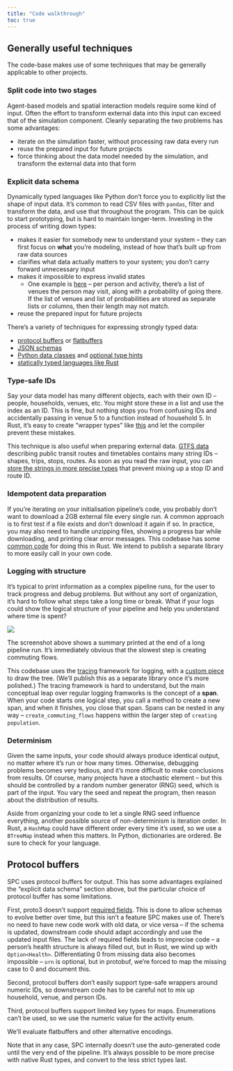 ```yaml
---
title: "Code walkthrough"
toc: true
---
```


## Generally useful techniques

The code-base makes use of some techniques that may be generally applicable to
other projects.

### Split code into two stages

Agent-based models and spatial interaction models require some kind of input.
Often the effort to transform external data into this input can exceed that of
the simulation component. Cleanly separating the two problems has some
advantages:

- iterate on the simulation faster, without processing raw data every run
- reuse the prepared input for future projects
- force thinking about the data model needed by the simulation, and transform
  the external data into that form

### Explicit data schema

Dynamically typed languages like Python don't force you to explicitly list the
shape of input data. It's common to read CSV files with `pandas`, filter and
transform the data, and use that throughout the program. This can be quick to
start prototyping, but is hard to maintain longer-term. Investing in the process
of writing down types:

- makes it easier for somebody new to understand your system -- they can first
  focus on **what** you're modeling, instead of how that's built up from raw
  data sources
- clarifies what data actually matters to your system; you don't carry forward
  unnecessary input
- makes it impossible to express invalid states
  - One example is
    [here](https://github.com/alan-turing-institute/uatk-spc/blob/ddca656761c818a2d586ca5fa6260e1138b94d36/src/lib.rs#L145)
    -- per person and activity, there's a list of venues the person may visit,
    along with a probability of going there. If the list of venues and list of
    probabilities are stored as separate lists or columns, then their length may
    not match.
- reuse the prepared input for future projects

There's a variety of techniques for expressing strongly typed data:

- [protocol buffers](https://developers.google.com/protocol-buffers/docs/pythontutorial)
  or [flatbuffers](https://google.github.io/flatbuffers/)
- [JSON schemas](https://json-schema.org)
- [Python data classes](https://docs.python.org/3/library/dataclasses.html) and
  [optional type hints](https://mypy.readthedocs.io/en/stable/index.html)
- [statically typed languages like Rust](https://github.com/alan-turing-institute/uatk-spc/blob/ddca656761c818a2d586ca5fa6260e1138b94d36/src/lib.rs#L41)

### Type-safe IDs

Say your data model has many different objects, each with their own ID --
people, households, venues, etc. You might store these in a list and use the
index as an ID. This is fine, but nothing stops you from confusing IDs and
accidentally passing in venue 5 to a function instead of household 5. In Rust,
it's easy to create "wrapper types" like
[this](https://github.com/alan-turing-institute/uatk-spc/blob/ddca656761c818a2d586ca5fa6260e1138b94d36/src/lib.rs#L260)
and let the compiler prevent these mistakes.

This technique is also useful when preparing external data.
[GTFS data](https://developers.google.com/transit/gtfs/reference) describing
public transit routes and timetables contains many string IDs -- shapes, trips,
stops, routes. As soon as you read the raw input, you can
[store the strings in more precise types](https://github.com/a-b-street/abstreet/blob/c9de8c691c5e7fcf04817c790aeb9d14371c9328/convert_osm/src/gtfs.rs#L178)
that prevent mixing up a stop ID and route ID.

### Idempotent data preparation

If you're iterating on your initialisation pipeline's code, you probably don't
want to download a 2GB external file every single run. A common approach is to
first test if a file exists and don't download it again if so. In practice, you
may also need to handle unzipping files, showing a progress bar while
downloading, and printing clear error messages. This codebase has some
[common code](https://github.com/alan-turing-institute/uatk-spc/blob/ddca656761c818a2d586ca5fa6260e1138b94d36/src/utilities.rs)
for doing this in Rust. We intend to publish a separate library to more easily
call in your own code.

### Logging with structure

It's typical to print information as a complex pipeline runs, for the user to
track progress and debug problems. But without any sort of organization, it's
hard to follow what steps take a long time or break. What if your logs could
show the logical structure of your pipeline and help you understand where time
is spent?

![](img/tracing.gif)

The screenshot above shows a summary printed at the end of a long pipeline run.
It's immediately obvious that the slowest step is creating commuting flows.

This codebase uses the [tracing](https://crates.io/crates/tracing) framework for
logging, with a
[custom piece](https://github.com/alan-turing-institute/uatk-spc/blob/main/src/tracing_span_tree.rs)
to draw the tree. (We'll publish this as a separate library once it's more
polished.) The tracing framework is hard to understand, but the main conceptual
leap over regular logging framworks is the concept of a **span**. When your code
starts one logical step, you call a method to create a new span, and when it
finishes, you close that span. Spans can be nested in any way --
`create_commuting_flows` happens within the larger step of
`creating population`.

### Determinism

Given the same inputs, your code should always produce identical output, no
matter where it's run or how many times. Otherwise, debugging problems becomes
very tedious, and it's more difficult to make conclusions from results. Of
course, many projects have a stochastic element -- but this should be controlled
by a random number generator (RNG) seed, which is part of the input. You vary
the seed and repeat the program, then reason about the distribution of results.

Aside from organizing your code to let a single RNG seed influence everything,
another possible source of non-determinism is iteration order. In Rust, a
`HashMap` could have different order every time it's used, so we use a
`BTreeMap` instead when this matters. In Python, dictionaries are ordered. Be
sure to check for your language.

## Protocol buffers

SPC uses protocol buffers for output. This has some advantages explained the
"explicit data schema" section above, but the particular choice of protocol
buffer has some limitations.

First, proto3 doesn't support [required
fields](https://github.com/protocolbuffers/protobuf/issues/2497). This is done
to allow schemas to evolve better over time, but this isn't a feature SPC makes
use of. There's no need to have new code work with old data, or vice versa --
if the schema is updated, downstream code should adapt accordingly and use the
updated input files. The lack of required fields leads to imprecise code -- a
person's health structure is always filled out, but in Rust, we wind up with
`Option<Health>`. Differentiating 0 from missing data also becomes impossible
-- `urn` is optional, but in protobuf, we're forced to map the missing case to
0 and document this.

Second, protocol buffers don't easily support type-safe wrappers around numeric
IDs, so downstream code has to be careful not to mix up household, venue, and
person IDs.

Third, protocol buffers support limited key types for maps. Enumerations can't
be used, so we use the numeric value for the activity enum.

We'll evaluate flatbuffers and other alternative encodings.

Note that in any case, SPC internally doesn't use the auto-generated code until
the very end of the pipeline. It's always possible to be more precise with
native Rust types, and convert to the less strict types last.
